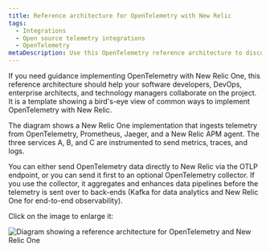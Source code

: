 ```yaml
---
title: Reference architecture for OpenTelemetry with New Relic
tags:
  - Integrations
  - Open source telemetry integrations
  - OpenTelemetry
metaDescription: Use this OpenTelemetry reference architecture to discuss implementation with your team.
---
```

If you need guidance implementing OpenTelemetry with New Relic One, this reference architecture should help your software developers, DevOps, enterprise architects, and technology managers collaborate on the project. It is a template showing a bird's-eye view of common ways to implement OpenTelemetry with New Relic.

The diagram shows a New Relic One implementation that ingests telemetry from OpenTelemetry, Prometheus, Jaeger, and a New Relic APM agent. The three services A, B, and C are instrumented to send metrics, traces, and logs.

You can either send OpenTelemetry data directly to New Relic via the OTLP endpoint, or you can send it first to an optional OpenTelemetry collector. If you use the collector, it aggregates and enhances data pipelines before the telemetry is sent over to back-ends (Kafka for data analytics and New Relic One for end-to-end observability).

Click on the image to enlarge it:

![Diagram showing a reference architecture for OpenTelemetry and New Relic One](./images/otel-ref-arch.png "Diagram showing a reference architecture for OpenTelemetry and New Relic One")




